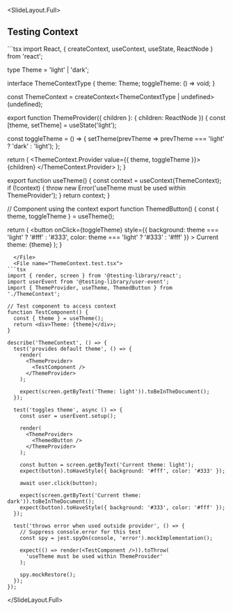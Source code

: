 
<SlideLayout.Full>
## Testing Context

<CodeDisplay>
  <File name="ThemeContext.tsx">
```tsx
import React, { createContext, useContext, useState, ReactNode } from 'react';

type Theme = 'light' | 'dark';

interface ThemeContextType {
  theme: Theme;
  toggleTheme: () => void;
}

const ThemeContext = createContext<ThemeContextType | undefined>(undefined);

export function ThemeProvider({ children }: { children: ReactNode }) {
  const [theme, setTheme] = useState<Theme>('light');

  const toggleTheme = () => {
    setTheme(prevTheme => prevTheme === 'light' ? 'dark' : 'light');
  };

  return (
    <ThemeContext.Provider value={{ theme, toggleTheme }}>
      {children}
    </ThemeContext.Provider>
  );
}

export function useTheme() {
  const context = useContext(ThemeContext);
  if (!context) {
    throw new Error('useTheme must be used within ThemeProvider');
  }
  return context;
}

// Component using the context
export function ThemedButton() {
  const { theme, toggleTheme } = useTheme();
  
  return (
    <button 
      onClick={toggleTheme}
      style={{
        background: theme === 'light' ? '#fff' : '#333',
        color: theme === 'light' ? '#333' : '#fff'
      }}
    >
      Current theme: {theme}
    </button>
  );
}
```
  </File>
  <File name="ThemeContext.test.tsx">
```tsx
import { render, screen } from '@testing-library/react';
import userEvent from '@testing-library/user-event';
import { ThemeProvider, useTheme, ThemedButton } from './ThemeContext';

// Test component to access context
function TestComponent() {
  const { theme } = useTheme();
  return <div>Theme: {theme}</div>;
}

describe('ThemeContext', () => {
  test('provides default theme', () => {
    render(
      <ThemeProvider>
        <TestComponent />
      </ThemeProvider>
    );
    
    expect(screen.getByText('Theme: light')).toBeInTheDocument();
  });

  test('toggles theme', async () => {
    const user = userEvent.setup();
    
    render(
      <ThemeProvider>
        <ThemedButton />
      </ThemeProvider>
    );
    
    const button = screen.getByText('Current theme: light');
    expect(button).toHaveStyle({ background: '#fff', color: '#333' });
    
    await user.click(button);
    
    expect(screen.getByText('Current theme: dark')).toBeInTheDocument();
    expect(button).toHaveStyle({ background: '#333', color: '#fff' });
  });

  test('throws error when used outside provider', () => {
    // Suppress console.error for this test
    const spy = jest.spyOn(console, 'error').mockImplementation();
    
    expect(() => render(<TestComponent />)).toThrow(
      'useTheme must be used within ThemeProvider'
    );
    
    spy.mockRestore();
  });
});
```
  </File>
</CodeDisplay>

</SlideLayout.Full>